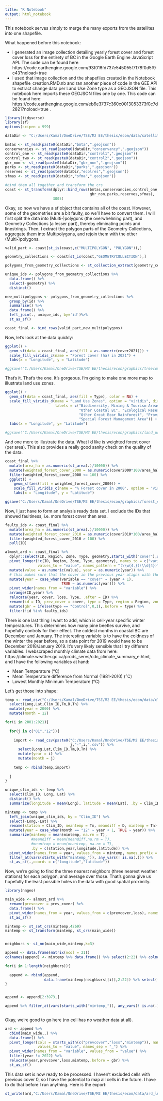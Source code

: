 ---
title: "R Notebook"
output: html_notebook
---

This notebook serves simply to merge the many exports from the satellites into one shapefile. 

What happened before this notebook:

* I generated an image collection detailing yearly forest cover and forest cover loss for the entirety of BC in the Google Earth Engine JavaScript API. The code can be found here: https://code.earthengine.google.com/93f016fd737e545055f7178f0d5f9c43?noload=true 
* I used that image collection and the shapefiles created in the Notebook shapefile_creation.RMD.nb and ran another piece of code in the GEE API to extract change data per Land Use Zone type as a GEOJSON file. This notebook here imports these GEOJSON files one by one. This code can be found here: https://code.earthengine.google.com/eb6e3737c360c0013053373f0c7d2821?noload=true .



```{r}
library(tidyverse)
library(sf)
options(scipen = 999)

dataDir <- "C:/Users/Kamal/OneDrive/TSE/M2 EE/thesis/econ/data/satellite_output/v3/bc_hansen_processed_"

bmtas <- st_read(paste0(dataDir,"bmta",".geojson"))
conservancies <- st_read(paste0(dataDir,"conservancy",".geojson"))
control_one <- st_read(paste0(dataDir,"control1",".geojson"))
control_two <- st_read(paste0(dataDir,"control2",".geojson"))
gbr_non <- st_read(paste0(dataDir,"gbr_non",".geojson"))
parks <- st_read(paste0(dataDir,"parks",".geojson"))
reserves <- st_read(paste0(dataDir,"ecolres",".geojson"))
sfmas <- st_read(paste0(dataDir,"sfma",".geojson"))

#bind them all together and transform the crs
coast <- st_transform(dplyr::bind_rows(bmtas,conservancies,control_one,control_two,
                                       gbr_non,parks,reserves,sfmas),
                      3005)

```

Okay, so now we have a sf object that contains all of the coast. However, some of the geometries are a bit faulty, so we'll have to convert them. I will first split the data into (Multi-)polygons (the overwhelming part), and Geometry Collections (a lesser part), thereby eliminating points and linestrings. Then, I extract the polygon parts of the Geometry Collections, aggregate them into Multipolygons, and rejoin them with the other (Multi-)polygons.


```{r}
valid_part <- coast[st_is(coast,c("MULTIPOLYGON", "POLYGON")),]

geometry_collections <- coast[st_is(coast,"GEOMETRYCOLLECTION"),]

polygons_from_geometry_collections <- st_collection_extract(geometry_collections, "POLYGON")

unique_ids <- polygons_from_geometry_collections %>% 
  data.frame() %>% 
  select(-geometry) %>% 
  distinct()

new_multipolygons <- polygons_from_geometry_collections %>% 
  group_by(id) %>% 
  summarise() %>% 
  data.frame() %>% 
  left_join(., unique_ids, by='id')%>% 
  st_as_sf()

coast_final <- bind_rows(valid_part,new_multipolygons)
```


Now, let's look at the data quickly:

```{r}
ggplot() +
  geom_sf(data = coast_final, aes(fill = as.numeric(cover2021))) +
  scale_fill_viridis_c(name = "Forest cover (ha) in 2021") +
  labs(x = "Longitude", y = "Latitude")

#ggsave("C:/Users/Kamal/OneDrive/TSE/M2 EE/thesis/econ/graphics/treecover2000.png", height = 8, width = 8)
```

That's it. That's the one. It's gorgeous. I'm going to make one more map to illustrate land use zones.


```{r}
ggplot() +
  geom_sf(data = coast_final, aes(fill = Type), color = NA) +
  scale_fill_viridis_d(name = "Land Use Zones", option = "viridis", direction = 1,
                       labels = c("Biodiversity, Mining & Tourism Areas", "Conservancies", 
                                  "Other Coastal BC", "Ecological Reserve", 
                                  "Other Great Bear Rainforest", "Provincial Park",
                                  "Special Forest Management Area")) +
  labs(x = "Longitude", y= "Latitude")

#ggsave("C:/Users/Kamal/OneDrive/TSE/M2 EE/thesis/econ/graphics/land_use_zones.png", height = 8, width = 8)
```

And one more to illustrate the data. What I'd like is weighted forest cover (per area). This also provides a really good sanity check on the quality of the data.

```{r}
coast_final %>% 
  mutate(area_ha = as.numeric(st_area(.)/10000)) %>% 
  mutate(weighted_forest_cover_2000 = as.numeric(cover2000*100/area_ha)) %>% 
  filter(weighted_forest_cover_2000 <= 100) %>% 
  ggplot() +
    geom_sf(aes(fill = weighted_forest_cover_2000)) + 
    scale_fill_viridis_c(name = "% Forest cover in 2000", option = "viridis", direction = -1) +
    labs(x = "Longitude", y = "Latitude")

ggsave("C:/Users/Kamal/OneDrive/TSE/M2 EE/thesis/econ/graphics/forest_cover.png", height = 8, width = 8)
```



Now, I just have to form an analysis ready data set. I exclude the IDs that showed faultiness, i.e. more forest cover than area.

```{r}
faulty_ids <- coast_final %>% 
  mutate(area_ha = as.numeric(st_area(.)/10000)) %>% 
  mutate(weighted_forest_cover_2010 = as.numeric(cover2010*100/area_ha)) %>% 
  filter(weighted_forest_cover_2010 > 100) %>% 
  pull(ID)

almost_ard <- coast_final %>% 
  dplyr::select(ID, Region, Zone, Type, geometry,starts_with("cover"),starts_with("loss")) %>% 
  pivot_longer(!c(ID, Region, Zone, Type, geometry), names_to = c("variable", "year"), 
               values_to = "value", names_pattern = "(\\w{4,})(\\d{4})") %>% 
  mutate(value = as.numeric(value), year = as.numeric(year)) %>% 
  # this makes sure that the cover in the previous year aligns with the loss in the current year
  mutate(year = case_when(variable == "cover" ~ (year + 1),
                          TRUE ~ as.numeric(year))) %>%
  pivot_wider(names_from = "variable") %>% 
  arrange(ID,year) %>%
  relocate(year, cover, loss, Type, .after = ID) %>% 
  rename(id = ID, prev_cover = cover, type = Type, region = Region, zone = Zone) %>% 
  mutate(gbr = ifelse(type == "Control",0,1),.before = type) %>% 
  filter(!id %in% faulty_ids) 
```

There is one last thing I want to add, which is cell-year specific winter temperatures. This determines how many pine beetles survive, and hopefully controls for their effect. The coldest months in coastal BC are December and January. The interesting variable is to have the coldness of the winter the year before, so a data point for 2019 would have to be December 2018/January 2019. It's very likely sensible that I try different variables. I webscraped monthly climate data from here: https://climate.weather.gc.ca/prods_servs/cdn_climate_summary_e.html, and I have the following variables at hand:

* Mean Temperature (°C)
* Mean Temperature difference from Normal (1981-2010) (°C)
* Lowest Monthly Minimum Temperature (°C)

Let's get those into shape:

```{r message=FALSE, warning=FALSE}
temp <- read_csv("C:/Users/Kamal/OneDrive/TSE/M2 EE/thesis/econ/data/climate/en_climate_summaries_BC_12-2000.csv") %>% 
  select(Long,Lat,Clim_ID,Tm,D,Tn) %>% 
  mutate(year = 2000) %>% 
  mutate(month = 12)

for(i in 2001:2021){
  
  for(j in c("01","12")){
    
    import <- read_csv(paste0("C:/Users/Kamal/OneDrive/TSE/M2 EE/thesis/econ/data/climate/en_climate_summaries_BC_",
                              j,"-",i,".csv")) %>% 
      select(Long,Lat,Clim_ID,Tm,D,Tn) %>% 
      mutate(year = i) %>% 
      mutate(month = j)
    
    temp <- rbind(temp,import)
    
  }
}

unique_clim_ids <- temp %>% 
  select(Clim_ID, Long, Lat) %>% 
  distinct() %>% 
  summarize(longitude = mean(Long), latitude = mean(Lat), .by = Clim_ID)

mintemp <- temp %>% 
  left_join(unique_clim_ids, by = "Clim_ID") %>% 
  select(-Long,-Lat) %>% 
  rename(station = Clim_ID, meantemp = Tm, meandiff = D, mintemp = Tn) %>% 
  mutate(year = case_when(month == "12" ~ year + 1, TRUE ~ year)) %>% 
  summarize(mintemp = mean(mintemp, na.rm = T), 
            #meandiff = mean(meandiff,na.rm = T), 
            #meantemp = mean(meantemp, na.rm = T),
            .by = c(station,year,longitude,latitude)) %>% 
  pivot_wider(names_from = year, values_from = mintemp, names_prefix = "mintemp_") %>% 
  filter_at(vars(starts_with("mintemp_")), any_vars(! is.na(.))) %>% 
  st_as_sf(.,coords = c("longitude","latitude"))
```

Now, we're going to find the three nearest neighbors (three nearest weather stations) for each polygon, and average over those. That's gonna give us hopefully the least possible holes in the data with good spatial proximity.


```{r}
library(nngeo)

main_wide <- almost_ard %>% 
  rename(prevcover = prev_cover) %>% 
  data.frame() %>% 
  pivot_wider(names_from = year, values_from = c(prevcover,loss), names_sep = "_") %>% 
  st_as_sf()

mintemp <- st_set_crs(mintemp,4269)
mintemp <- st_transform(mintemp, st_crs(main_wide))


neighbors <- st_nn(main_wide,mintemp,k=3)

append <- data.frame(matrix(ncol = 21))
colnames(append) <- mintemp %>% data.frame() %>% select(2:22) %>% colnames()

for(i in 1:length(neighbors)){
  
  append <- rbind(append, 
                  data.frame(mintemp[neighbors[[i]],2:22]) %>% select(-geometry) %>% colMeans(na.rm = T))
}


append <- append[2:3973,]

append %>% filter_at(vars(starts_with("mintemp_")), any_vars(! is.na(.)))
  

```

Okay, we're good to go here (no cell has no weather data at all).


```{r message=FALSE, warning=FALSE}
ard <- append %>%  
  cbind(main_wide,.) %>% 
  data.frame() %>% 
  pivot_longer(cols = starts_with(c("prevcover","loss","mintemp")), names_to = c("variable", "year"),
               values_to = "value", names_sep = "_") %>% 
  pivot_wider(names_from = "variable", values_from = "value") %>% 
  filter(year != 2022) %>% 
  relocate(year,prevcover,loss,mintemp,.before = gbr) %>% 
  st_as_sf()

```



This data set is now ready to be processed. I haven't excluded cells with previous cover 0, so I have the potential to map all cells in the future. I have to do that before I run anything. Here is the export:

```{r}
st_write(ard,"C:/Users/Kamal/OneDrive/TSE/M2 EE/thesis/econ/data/ard_luz_clim_full.shp")
```
